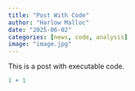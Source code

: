 ```yaml
---
title: "Post With Code"
author: "Harlow Malloc"
date: "2025-06-02"
categories: [news, code, analysis]
image: "image.jpg"
---
```


This is a post with executable code.

```r
1 + 1
```
